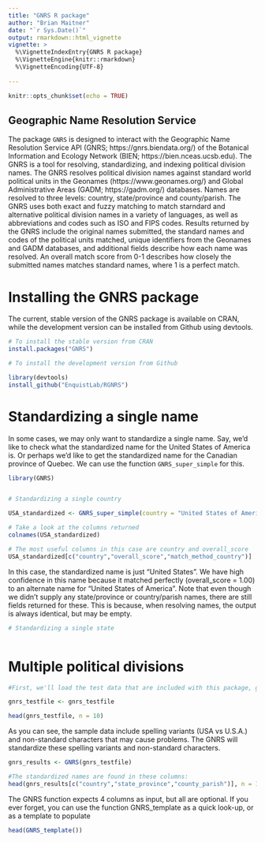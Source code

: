 ---
title: "GNRS R package"
author: "Brian Maitner"
date: "`r Sys.Date()`"
output: rmarkdown::html_vignette
vignette: >
  %\VignetteIndexEntry{GNRS R package}
  %\VignetteEngine{knitr::rmarkdown}
  %\VignetteEncoding{UTF-8}
  
---


```{r setup, include=FALSE}
knitr::opts_chunk$set(echo = TRUE)
```

## Geographic Name Resolution Service

The package `GNRS` is designed to interact with the Geographic Name Resolution Service API (GNRS; https://gnrs.biendata.org/) of the Botanical Information and Ecology Network (BIEN; https://bien.nceas.ucsb.edu). The GNRS is a tool for resolving, standardizing, and indexing political division names. The GNRS resolves political division names against standard world political units in the Geonames (https://www.geonames.org/) and Global Administrative Areas (GADM; https://gadm.org/) databases. Names are resolved to three levels: country, state/province and county/parish. The GNRS uses both exact and fuzzy matching to match starndard and alternative political division names in a variety of languages, as well as abbreviations and codes such as ISO and FIPS codes. Results returned by the GNRS include the original names submitted, the standard names and codes of the political units matched, unique identifiers from the Geonames and GADM databases, and additional fields describe how each name was resolved. An overall match score from 0-1 describes how closely the submitted names matches standard names, where 1 is a perfect match.


# Installing the GNRS package
The current, stable version of the GNRS package is available on CRAN, while the development version can be installed from Github using devtools.  

```{r, eval=FALSE}

# To install the stable version from CRAN
install.packages("GNRS")

# To install the development version from Github

library(devtools)
install_github("EnquistLab/RGNRS")


```

# Standardizing a single name

In some cases, we may only want to standardize a single name.  Say, we'd like to check what the standardized name for the United States of America is.  Or perhaps we'd like to get the standardized name for the Canadian province of Quebec.  We can use the function `GNRS_super_simple` for this.

```{r}

library(GNRS)


# Standardizing a single country

USA_standardized <- GNRS_super_simple(country = "United States of America")

# Take a look at the columns returned
colnames(USA_standardized)

# The most useful columns in this case are country and overall_score
USA_standardized[c("country","overall_score","match_method_country")]

```

In this case, the standardized name is just "United States".  We have high confidence in this name because it matched perfectly (overall_score = 1.00) to an alternate name for "United States of America".  Note that even though we didn't supply any state/province or country/parish names, there are still fields returned for these.  This is because, when resolving names, the output is always identical, but may be empty.


```{r}

# Standardizing a single state



```
# Multiple political divisions

```{r}

#First, we'll load the test data that are included with this package, gnrs_testfile

gnrs_testfile <- gnrs_testfile

head(gnrs_testfile, n = 10)
```

As you can see, the sample data include spelling variants (USA vs U.S.A.) and non-standard characters that may cause problems.  The GNRS will standardize these spelling variants and non-standard characters.


```{r}

gnrs_results <- GNRS(gnrs_testfile)

#The standardized names are found in these columns:
head(gnrs_results[c("country","state_province","county_parish")], n = 10)

```


The GNRS function expects 4 columns as input, but all are optional. If you ever forget, you can use the function GNRS_template as a quick look-up, or as a template to populate

```{r}


head(GNRS_template())


```

